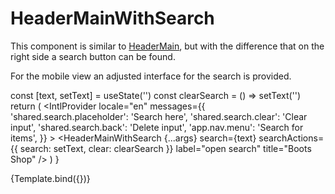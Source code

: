 
<Meta
  title="Components/Header/HeaderMainWithSearch"
  component={HeaderMainWithSearch}
/>

# HeaderMainWithSearch

This component is similar to [HeaderMain](/docs/components-header-headermain--default-story), but with the difference that on the right side a search button can be found.

For the mobile view an adjusted interface for the search is provided.

  const [text, setText] = useState('')
  const clearSearch = () => setText('')
  return (
    <IntlProvider
      locale="en"
      messages={{
        'shared.search.placeholder': 'Search here',
        'shared.search.clear': 'Clear input',
        'shared.search.back': 'Delete input',
        'app.nav.menu': 'Search for items',
      }}
    >
      <MenuProvider>
        <HeaderMainWithSearch
          {...args}
          search={text}
          searchActions={{ search: setText, clear: clearSearch }}
          label="open search"
          title="Boots Shop"
        />
      </MenuProvider>
    </IntlProvider>
  )
}

<Canvas>
  <Story name="Default">{Template.bind({})}</Story>
</Canvas>

<ArgsTable story="Default" />

